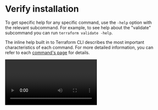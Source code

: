 # Verify installation

To get specific help for any specific command, use the `-help` option with the relevant subcommand. For example, to see help about the "validate" subcommand you can run `terraform validate -help`.

The inline help built in to Terraform CLI describes the most important characteristics of each command. For more detailed information, you can refer to each [command's page](https://developer.hashicorp.com/terraform/cli/commands) for details.

<Video id="hXHXMaYUtiI"/>

<Task id="verify_installation">
  Use the `terraform -help` command to explore the possibilities of the Terraform CLI.
</Task>

```
show blank terminal
run terraform -help
explain what it outputs
show help for a specific command (validate as example)
```
